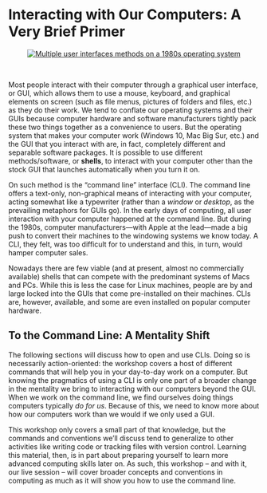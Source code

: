 Interacting with Our Computers: A Very Brief Primer
===================================================

<center>
  [![Multiple user interfaces methods on a 1980s operating system](img/x_window_system.png)](https://en.wikipedia.org/wiki/Shell_(computing)#/media/File:X-Window-System.png)
</center><br>

Most people interact with their computer through a graphical user interface, or 
GUI, which allows them to use a mouse, keyboard, and graphical elements on screen 
(such as file menus, pictures of folders and files, etc.) as they do their work. 
We tend to conflate our operating systems and their GUIs because computer 
hardware and software manufacturers tightly pack these two things together as a 
convenience to users. But the operating system that makes your computer work 
(Windows 10, Mac Big Sur, etc.) and the GUI that you interact with are, in fact, 
completely different and separable software packages. It is possible to use 
different methods/software, or **shells**, to interact with your computer other 
than the stock GUI that launches automatically when you turn it on.

On such method is the "command line" interface (CLI). The command line offers a 
text-only, non-graphical means of interacting with your computer, acting somewhat 
like a typewriter (rather than a *window* or *desktop*, as the prevailing 
metaphors for GUIs go). In the early days of computing, all user interaction with 
your computer happened at the command line. But during the 1980s, computer 
manufacturers---with Apple at the lead---made a big push to convert their machines 
to the windowing systems we know today. A CLI, they felt, was too difficult for 
to understand and this, in turn, would hamper computer sales.

Nowadays there are few viable (and at present, almost no commercially available) 
shells that can compete with the predominant systems of Macs and PCs. While this 
is less the case for Linux machines, people are by and large locked into the GUIs 
that come pre-installed on their machines. CLIs are, however, available, and 
some are even installed on popular computer hardware.

To the Command Line: A Mentality Shift
--------------------------------------

The following sections will discuss how to open and use CLIs. Doing so is 
necessarily action-oriented: the workshop covers a host of different commands 
that will help you in your day-to-day work on a computer. But knowing the 
pragmatics of using a CLI is only one part of a broader change in the mentality 
we bring to interacting with our computers beyond the GUI. When we work on the 
command line, we find ourselves doing things computers typically _do for us_. 
Because of this, we need to know more about how our computers work than we 
would if we only used a GUI.

This workshop only covers a small part of that knowledge, but the commands and 
conventions we'll discuss tend to generalize to other activities like writing 
code or tracking files with version control. Learning this material, then, is in 
part about preparing yourself to learn more advanced computing skills later on. 
As such, this workshop -- and with it, our live session -- will cover broader 
concepts and conventions in computing as much as it will show you how to use 
the command line.